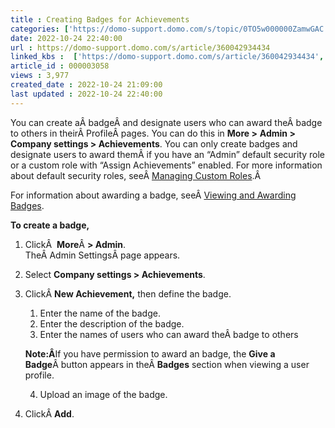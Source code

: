 ```yaml
---
title : Creating Badges for Achievements
categories: ['https://domo-support.domo.com/s/topic/0TO5w000000ZamwGAC']
date: 2022-10-24 22:40:00
url : https://domo-support.domo.com/s/article/360042934434
linked_kbs :  ['https://domo-support.domo.com/s/article/360042934434', 'https://domo-support.domo.com/s/knowledge-base', 'https://domo-support.domo.com/s/article/360042925494', 'https://domo-support.domo.com/s/article/360043429953', 'https://domo-support.domo.com/s/article/360043438973', 'https://domo-support.domo.com/s/article/360043429933', 'https://domo-support.domo.com/s/article/360043429693', 'https://domo-support.domo.com/s/article/360043439493', 'https://domo-support.domo.com/s/topic/0TO5w000000ZamwGAC', 'https://domo-support.domo.com/s/article/360043429913']
article_id : 000003058
views : 3,977
created_date : 2022-10-24 21:09:00
last updated : 2022-10-24 22:40:00
---
```




You can create aÂ badgeÂ and designate users who can award theÂ badge to others in theirÂ ProfileÂ pages. You can do this in **More >** **Admin > Company settings > Achievements**. You can only create badges and designate users to award themÂ if you have an "Admin" default security role or a custom role with "Assign Achievements" enabled. For more information about default security roles, seeÂ [Managing Custom Roles](..\managing_custom_roles\index.html "Security Role Reference").Â 


For information about awarding a badge, seeÂ [Viewing and Awarding Badges](..\viewing_and_awarding_badges\index.html "Viewing and Awarding Badges").



**To create a badge,**


1. ClickÂ  **More**Â **> Admin**.  
TheÂ Admin SettingsÂ page appears.
2. Select **Company settings > Achievements**.
3. ClickÂ **New Achievement,** then define the badge.


	1. Enter the name of the badge.
	2. Enter the description of the badge.
	3. Enter the names of users who can award theÂ badge to others
	
	
	**Note:Â**If you have permission to award an badge, the **Give a Badge**Â button appears in theÂ **Badges** section when viewing a user profile.
	4. Upload an image of the badge.
4. ClickÂ **Add**.